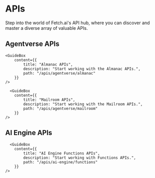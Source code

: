 # APIs

<div className="nx-text-fetch-content">
  Step into the world of Fetch.ai's API hub, where you can discover and master a
  diverse array of valuable APIs.
</div>


## Agentverse APIs

<div className="nx-text-fetch-content"></div>

<Row>
    <GuideBox
        content={{
            title: "Hosting APIs",
            description: "Start working with the hosting APIs.",
            path: "/apis/agentverse/hosting"
        }}
    />

    <GuideBox
        content={{
            title: "Almanac APIs",
            description: "Start working with the Almanac APIs.",
            path: "/apis/agentverse/almanac"
        }}
    />

      <GuideBox
        content={{
            title: "Mailroom APIs",
            description: "Start working with the Mailroom APIs.",
            path: "/apis/agentverse/mailroom"
        }}
    />

</Row>

## AI Engine APIs

<div className="nx-text-fetch-content"></div>

<Row>
    <GuideBox
        content={{
            title: "AI Engine Chat APIs",
            description: "Start working with AI Engine chat APIs.",
            path: "/apis/ai-engine/chat"
        }}
    />

      <GuideBox
        content={{
            title: "AI Engine Functions APIs",
            description: "Start working with Functions APIs.",
            path: "/apis/ai-engine/functions"
        }}
    />

</Row>
<div className="nx-mb-8"></div>
